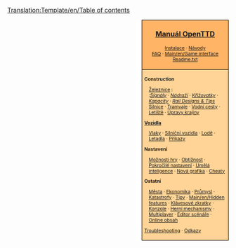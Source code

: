<noinclude>{{cs/Překlad|origin= Template:Table of contents
|from  = en
|to    = cs
|Percentage =50
}}
[[Translation:Template/en/Table of contents]]</noinclude>
<div style="float:right; padding-left:12px; background:#ffffff;">
<div style="border:1px solid #000000; background:#ffb466; padding:5px; -moz-border-radius-topleft:5px; -moz-border-radius-topright:5px; font-size: 12pt;">
<center><strong><font size="3">[[Main/cs/OpenTTD|Manuál OpenTTD]]</font></strong></center>
<div style="font-size: 8pt; text-align: center;">
[[Main/cs/Instalace|Instalace]] &middot; 
[[Main/cs/Výuka|Návody]]<br />
[[Main/cs/FAQ|FAQ]] &middot; 
[[Main/en/Game interface]]<br />
[[Main/cs/Readme.txt|Readme.txt]]
</div>
</div>
<div style="border:1px solid black; border-top-width: 0px; background:#ffd496; padding:5px; -moz-border-radius-bottomleft:5px; -moz-border-radius-bottomright:8px; font-size: 8pt;">

<div style="width: 186px">
'''Construction'''
<div style="margin-left:10px;">
[[Main/cs/Stavba železnic|Železnice]] : <br />
:''[[Main/cs/Signály|Signály]]'' &middot; ''[[Main/cs/Nádraží|Nádraží]]'' &middot; ''[[Main/cs/Křižovatky|Křižovatky]]'' &middot; ''[[Main/cs/Kapacity|Kapacity]]'' &middot; ''[[Main/en/Rail Designs|Rail Designs & Tips]]''
[[Main/cs/Stavba silnic|Silnice]] &middot; [[Main/cs/Tramvaje|Tramvaje]] &middot; [[Main/cs/Stavba vodních cest|Vodní cesty]] &middot; [[Main/cs/Stavba letišť|Letiště]] &middot; [[Main/cs/Úpravy krajiny|Úpravy krajiny]]
</div>
</div>

<div style="width: 186px">
'''[[Main/cs/Vozidla|Vozidla]]'''
<div style="margin-left:10px;">
[[Main/cs/Vlaky|Vlaky]] &middot; [[Main/cs/Silniční vozidla|Silniční vozidla]] &middot; [[Main/cs/Lodě|Lodě]] &middot;
[[Main/cs/Letadla|Letadla]] &middot; [[Main/cs/Příkazy|Příkazy]]
</div>
</div>

<div style="width: 186px">
'''Nastavení'''
<div style="margin-left:10px;">
[[Main/cs/Možnosti hry|Možnosti hry]] &middot; [[Main/cs/Obtížnost|Obtížnost]] &middot; [[Main/cs/Pokročilé nastavení|Pokročilé nastavení]] &middot; [[Main/cs/Umělá inteligence|Umělá inteligence]] &middot;
[[Main/cs/NewGRF|Nová grafika]] &middot; [[Main/cs/Cheaty (Podvody)|Cheaty]]
</div>
</div>

<div style="width: 186px">
'''Ostatní'''<br />
<div style="margin-left:10px;">
[[Main/cs/Město|Města]] &middot; [[Main/cs/Ekonomika|Ekonomika]] &middot; [[Main/cs/Průmysl|Průmysl]] &middot;
[[Main/cs/Katastrofy|Katastrofy]] &middot; [[Main/cs/Tipy|Tipy]] &middot;
[[Main/en/Hidden features]] &middot; [[Main/cs/Klávesové zkratky|Klávesové zkratky]] &middot;
[[Main/cs/Konzole|Konzole]] &middot; [[Main/cs/Herní mechanismy|Herní mechanismy]] &middot;
[[Main/cs/Multiplayer|Multiplayer]] &middot; [[Main/cs/Editor scénáře|Editor scénáře]] &middot;
[[Main/cs/Online obsah|Online obsah]]
</div>
</div>

[[Main/en/Troubleshooting|Troubleshooting]] &middot; [[Main/cs/Odkazy|Odkazy]]
</div>
</div>
<includeonly>[[Category:cs/Manuál|{{PAGENAME}}]]</includeonly>